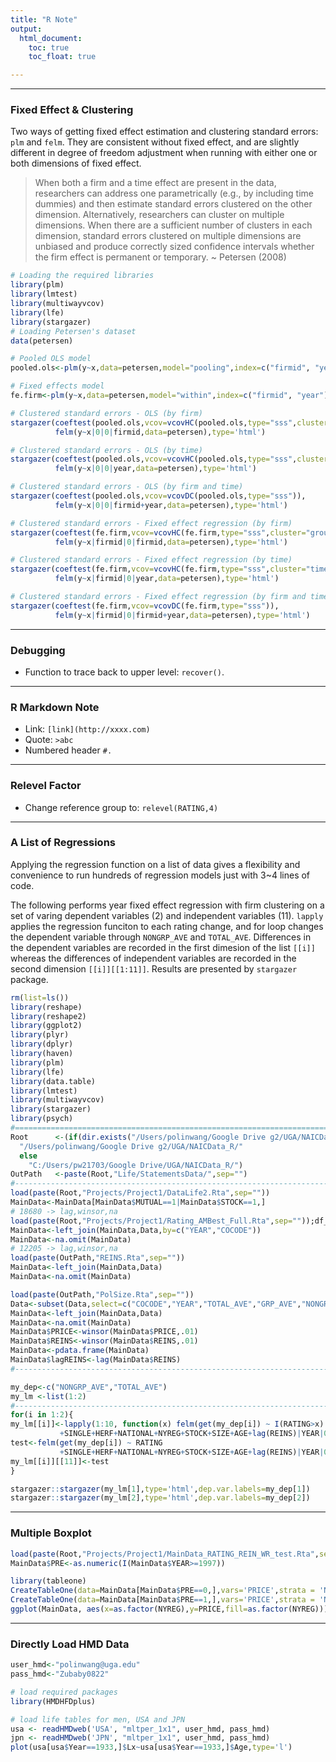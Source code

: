 ```yaml
---
title: "R Note"
output:
  html_document:
    toc: true
    toc_float: true

---
```

**************
### Fixed Effect \& Clustering

Two ways of getting fixed effect estimation and clustering standard errors: `plm` and `felm`. They are consistent without fixed effect, and are slightly different in degree of freedom adjustment when running with either one or both dimensions of fixed effect.

> When both a firm and a time effect are present in the data, researchers can address one parametrically (e.g., by including time dummies) and then estimate standard errors clustered on the other dimension. Alternatively, researchers can cluster on multiple dimensions. When there are a sufficient number of clusters in each dimension, standard errors clustered on multiple dimensions are unbiased and produce correctly sized confidence intervals whether the firm effect is permanent or temporary. ~ Petersen (2008)

```r
# Loading the required libraries
library(plm)
library(lmtest)
library(multiwayvcov)
library(lfe)
library(stargazer)
# Loading Petersen's dataset
data(petersen)

# Pooled OLS model
pooled.ols<-plm(y~x,data=petersen,model="pooling",index=c("firmid", "year"))

# Fixed effects model
fe.firm<-plm(y~x,data=petersen,model="within",index=c("firmid", "year"))
```

```r

# Clustered standard errors - OLS (by firm)
stargazer(coeftest(pooled.ols,vcov=vcovHC(pooled.ols,type="sss",cluster="group")),
          felm(y~x|0|0|firmid,data=petersen),type='html')

# Clustered standard errors - OLS (by time)
stargazer(coeftest(pooled.ols,vcov=vcovHC(pooled.ols,type="sss",cluster="time")),
          felm(y~x|0|0|year,data=petersen),type='html')

# Clustered standard errors - OLS (by firm and time)
stargazer(coeftest(pooled.ols,vcov=vcovDC(pooled.ols,type="sss")),
          felm(y~x|0|0|firmid+year,data=petersen),type='html')

# Clustered standard errors - Fixed effect regression (by firm)
stargazer(coeftest(fe.firm,vcov=vcovHC(fe.firm,type="sss",cluster="group")),
          felm(y~x|firmid|0|firmid,data=petersen),type='html')

# Clustered standard errors - Fixed effect regression (by time)
stargazer(coeftest(fe.firm,vcov=vcovHC(fe.firm,type="sss",cluster="time")),
          felm(y~x|firmid|0|year,data=petersen),type='html')

# Clustered standard errors - Fixed effect regression (by firm and time)
stargazer(coeftest(fe.firm,vcov=vcovDC(fe.firm,type="sss")),
          felm(y~x|firmid|0|firmid+year,data=petersen),type='html')

```

**************

### Debugging

- Function to trace back to upper level: `recover()`.

**************

### R Markdown Note

- Link: `[link](http://xxxx.com)`
- Quote: `>abc`
- Numbered header `#.`

**************

### Relevel Factor

- Change reference group to: `relevel(RATING,4)`

**************

### A List of Regressions

Applying the regression function on a list of data gives a flexibility and convenience to run hundreds of regression models just with 3~4 lines of code.

The following performs year fixed effect regression with firm clustering on a set of varing dependent variables (2) and independent variables (11). `lapply` applies the regression funciton to each rating change, and for loop changes the dependent variable through `NONGRP_AVE` and `TOTAL_AVE`. Differences in the dependent variables are recorded in the first dimesion of the list `[[i]]` whereas the differences of independent variables are recorded in the second dimension `[[i]][[1:11]]`. Results are presented by `stargazer` package.

```r
rm(list=ls())
library(reshape)
library(reshape2)
library(ggplot2)
library(plyr)
library(dplyr)
library(haven)
library(plm)
library(lfe)
library(data.table)
library(lmtest)
library(multiwayvcov)
library(stargazer)
library(psych)
#============================================================================
Root      <-(if(dir.exists("/Users/polinwang/Google Drive g2/UGA/NAICData_R/"))
  "/Users/polinwang/Google Drive g2/UGA/NAICData_R/"
  else
    "C:/Users/pw21703/Google Drive/UGA/NAICData_R/")
OutPath   <-paste(Root,"Life/StatementsData/",sep="")
#--------------------------------------------------------------------------
load(paste(Root,"Projects/Project1/DataLife2.Rta",sep=""))
MainData<-MainData[MainData$MUTUAL==1|MainData$STOCK==1,]
# 18680 -> lag,winsor,na
load(paste(Root,"Projects/Project1/Rating_AMBest_Full.Rta",sep=""));df_dups <- Data[c("COCODE", "YEAR")];Data<-Data[!duplicated(df_dups),]
MainData<-left_join(MainData,Data,by=c("YEAR","COCODE"))
MainData<-na.omit(MainData)
# 12205 -> lag,winsor,na
load(paste(OutPath,"REINS.Rta",sep=""))
MainData<-left_join(MainData,Data)
MainData<-na.omit(MainData)

load(paste(OutPath,"PolSize.Rta",sep=""))
Data<-subset(Data,select=c("COCODE","YEAR","TOTAL_AVE","GRP_AVE","NONGRP_AVE"))
MainData<-left_join(MainData,Data)
MainData<-na.omit(MainData)
MainData$PRICE<-winsor(MainData$PRICE,.01)
MainData$REINS<-winsor(MainData$REINS,.01)
MainData<-pdata.frame(MainData)
MainData$lagREINS<-lag(MainData$REINS)
#--------------------------------------------------------------------------
```
```r
my_dep<-c("NONGRP_AVE","TOTAL_AVE")
my_lm <-list(1:2)
#--------------------------------------------------------------------------
for(i in 1:2){
my_lm[[i]]<-lapply(1:10, function(x) felm(get(my_dep[i]) ~ I(RATING>x)
           +SINGLE+HERF+NATIONAL+NYREG+STOCK+SIZE+AGE+lag(REINS)|YEAR|0|COCODE,data=MainData))
test<-felm(get(my_dep[i]) ~ RATING
           +SINGLE+HERF+NATIONAL+NYREG+STOCK+SIZE+AGE+lag(REINS)|YEAR|0|COCODE,data=MainData)
my_lm[[i]][[11]]<-test
}
```
```r
stargazer::stargazer(my_lm[1],type='html',dep.var.labels=my_dep[1])
stargazer::stargazer(my_lm[2],type='html',dep.var.labels=my_dep[2])
```

***********

### Multiple Boxplot

```r
load(paste(Root,"Projects/Project1/MainData_RATING_REIN_WR_test.Rta",sep=""))
MainData$PRE<-as.numeric(I(MainData$YEAR>=1997))
```
```r
library(tableone)
CreateTableOne(data=MainData[MainData$PRE==0,],vars='PRICE',strata = 'NYREG')
CreateTableOne(data=MainData[MainData$PRE==1,],vars='PRICE',strata = 'NYREG')
ggplot(MainData, aes(x=as.factor(NYREG),y=PRICE,fill=as.factor(NYREG))) + geom_boxplot()+facet_wrap(~PRE)
```

***********

### Directly Load HMD Data

```r
user_hmd<-"polinwang@uga.edu"
pass_hmd<-"Zubaby0822"
```
```r
# load required packages
library(HMDHFDplus)

# load life tables for men, USA and JPN
usa <- readHMDweb('USA', "mltper_1x1", user_hmd, pass_hmd)
jpn <- readHMDweb('JPN', "mltper_1x1", user_hmd, pass_hmd)
plot(usa[usa$Year==1933,]$Lx~usa[usa$Year==1933,]$Age,type='l')
```